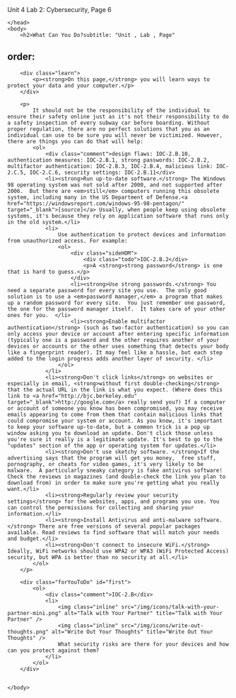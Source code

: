 Unit 4 Lab 2: Cybersecurity, Page 6</title>
    </head>
    <body>
        <h2>What Can You Do?subtitle: "Unit , Lab , Page"
order:
---
        <div class="learn">
            <p><strong>On this page,</strong> you will learn ways to protect your data and your computer.</p>
        </div>
        
        <p>
            It should not be the responsibility of the individual to ensure their safety online just as it's not their responsibility to do a safety inspection of every subway car before boarding. Without proper regulation, there are no perfect solutions that you as an individual can use to be sure you will never be victimized. However, there are things you can do that will help:
            <ol>
                <div class="comment">design flaws: IOC-2.B.10, authentication measures: IOC-2.B.1, strong passwords: IOC-2.B.2, multifactor authentication: IOC-2.B.3, IOC-2.B.4, malicious link: IOC-2.C.5, IOC-2.C.6, security settings: IOC-2.B.11</div>
                <li><strong>Run up-to-date software.</strong> The Windows 98 operating system was not sold after 2000, and not supported after 2006.  But there are <em>still</em> computers running this obsolete system, including many in the US Department of Defense.<a href="https://windowsreport.com/windows-95-98-pentagon/" target="_blank">[source]</a> Usually, when people keep using obsolete systems, it's because they rely on application software that runs only in the old system.</li>
                <li>
                    Use authentication to protect devices and information from unauthorized access. For example:
                    <ol>
                        <div class="sideHOM">
                            <div class="todo">IOC-2.B.2</div>
                            <p>A <strong>strong password</strong> is one that is hard to guess.</p>
                        </div>
                        <li><strong>Use strong passwords.</strong> You need a separate password for every site you use.  The only good solution is to use a <em>password manager,</em> a program that makes up a random password for every site.  You just remember one password, the one for the password manager itself.  It takes care of your other ones for you.  </li>  
                        <li><strong>Enable multifactor authentication</strong> (such as two-factor authentication) so you can only access your device or account after entering specific information (typically one is a password and the other requires another of your devices or accounts or the other uses something that detects your body like a fingerprint reader). It may feel like a hassle, but each step added to the login progress adds another layer of security. </li>
                    </ol>
                </li>
                <li><strong>Don't click links</strong> on websites or especially in email, <strong>without first double-checking</strong> that the actual URL in the link is what you expect. (Where does this link to <a href="http://bjc.berkeley.edu" target="_blank">http://google.com</a> really send you?) If a computer or account of someone you know has been compromised, you may receive emails appearing to come from them that contain malicious links that could compromise your system or account. As you know, it's important to keep your software up-to-date, but a common trick is a pop up window asking you to download an update. Don't click those unless you're sure it really is a legitimate update. It's best to go to the "updates" section of the app or operating system for updates.</li>
                <li><strong>Don't use sketchy software. </strong>If the advertising says that the program will get you money,  free stuff,  pornography, or cheats for video games, it's very likely to be malware.  A particularly sneaky category is fake antivirus software!  Check the reviews in magazines (and double-check the link you plan to download from) in order to make sure you're getting what you really want.</li>
                <li><strong>Regularly review your security settings</strong> for the websites, apps, and programs you use. You can control the permissions for collecting and sharing your information.</li>
                <li><strong>Install Antivirus and anti-malware software.</strong> There are free versions of several popular packages available. Read reviews to find software that will match your needs and budget.</li>
                <li><strong>Don't connect to insecure WiFi.</strong> Ideally, WiFi networks should use WPA2 or WPA3 (WiFi Protected Access) security, but WPA is better than no security at all.</li>
            </ol>
        </p>
    
        <div class="forYouToDo" id="first">
			<ol>
				<div class="comment">IOC-2.B</div>
                <li>
                    <img class="inline" src="/img/icons/talk-with-your-partner-mini.png" alt="Talk with Your Partner" title="Talk with Your Partner" />
                    <img class="inline" src="/img/icons/write-out-thoughts.png" alt="Write Out Your Thoughts" title="Write Out Your Thoughts" />
                    What security risks are there for your devices and how can you protect against them?
                </li>
            </ol>
        </div>
      
      
    </body>
</html>

